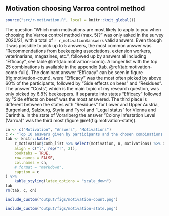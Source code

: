 ## Motivation choosing Varroa control method

```r
source("src/r-motivation.R", local = knitr::knit_global())
```

The question "Which main motivations are most likely to apply to you when choosing the Varroa control method (max. 5)?" was only asked in the survey 2020/21, with a total of `r r_motivation$answers` valid answers. Even though it was possible to pick up to 5 answers, the most common answer was "Recommendations from beekeeping associations, extension workers, veterinarians, magazines, etc.", followed up by answers all including "Efficacy", see table \@ref(tab:motivation-comb). A longer list with the top 25 combinations is available in the appendix (tab. \@ref(tab:motivation-comb-full)). The dominant answer "Efficacy" can be seen in figure (fig:motivation-count), were "Efficacy" was the most often picked by above 60% of the participants, followed by "Side effects on bees" and "Residues". The answer "Costs", which is the main topic of my research question, was only picked by 6.8% beekeepers. If separate into states "Efficacy" followed by "Side effects on bees" was the most answered. The third place is different between the states with "Residues" for Lower and Upper Austria, Burgenland, Salzburg, Styria and Tyrol and "Legal status" for Vienna and Carinthia. In the state of Vorarlberg the answer "Colony Infestation Level (Varroa)" was the third most (figure \@ref(fig:motivation-state)). 

```r
cn <- c("Motivation", "Answers", "Motivations")
c <- "Top 10 answers given by participants and the chosen combinations if multiple answers were selected. 'Answers' is the count this combination was picked and 'Motivations' are the number of different answers."
tab <- knitr::kable(
    r_motivation$comb_list %>% select(motivation, n, motivations) %>% dplyr::slice_max(n, n = 10),
    align = c("l", rep("r", 2)),
    booktabs = TRUE,
    row.names = FALSE,
    col.names = cn,
    # format = "markdown",
    caption = c
) %>%
    kable_styling(latex_options = "scale_down")
tab
rm(tab, c, cn)
```

```r
include_custom("output/figs/motivation-count.png")
```

```r
include_custom("output/figs/motivation-state.png")
```